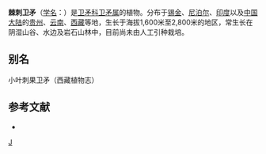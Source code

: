 {{Speciesbox 
| taxon = Euonymus echinatus
| authority = Wall. ex Roxb.
}}

'''棘刺卫矛'''（[[学名|学名]]：{{lang|la|''Euonymus echinatus''}}）是[[卫矛科|卫矛科]][[卫矛属|卫矛属]]的植物。分布于[[锡金|锡金]]、[[尼泊尔|尼泊尔]]、[[印度|印度]]以及[[中国大陆|中国大陆]]的[[贵州|贵州]]、[[云南|云南]]、[[西藏|西藏]]等地，生长于海拔1,600米至2,800米的地区，常生长在阴湿山谷、水边及岩石山林中，目前尚未由人工引种栽培。

== 别名 ==
小叶刺果卫矛（西藏植物志）

== 参考文献 ==
<div class="references-small">
* {{cite web| url =http://www.bioinfo.cn/db05/KmzwSpecies.php?action=view&id=2920| title =棘刺卫矛| work =《中国高等植物数据库全库》| publisher =中国科学院微生物研究所| author =昆明植物研究所| accessdate =2009-02-23| deadurl =yes| archiveurl =https://web.archive.org/web/20160305083209/http://www.bioinfo.cn/db05/KmzwSpecies.php?action=view&id=2920| archivedate =2016-03-05}}
</div>
{{Taxonbar|from=Q11116733}}

[[Category:卫矛属|J]]